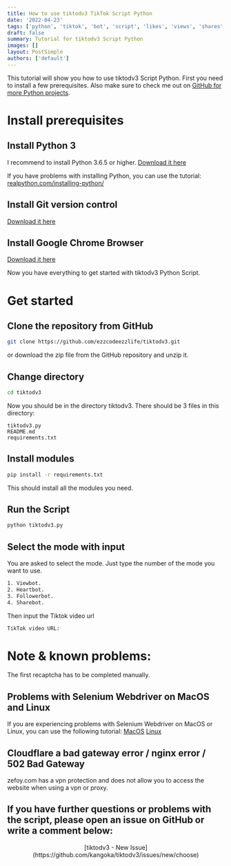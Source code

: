 ```yaml
---
title: How to use tiktodv3 TikTok Script Python
date: '2022-04-23'
tags: ['python', 'tiktok', 'bot', 'script', 'likes', 'views', 'shares', 'tiktodv3']
draft: false
summary: Tutorial for tiktodv3 Script Python
images: []
layout: PostSimple
authors: ['default']
---
```


This tutorial will show you how to use tiktodv3 Script Python. First you need to install a few prerequisites. Also make sure to check me out on [GitHub for more Python projects](https://github.com/ezzcodeezzlife).

# Install prerequisites

## Install Python 3

I recommend to install Python 3.6.5 or higher.
[Download it here](https://www.python.org/downloads/)

If you have problems with installing Python, you can use the tutorial:
[realpython.com/installing-python/](https://realpython.com/installing-python/)

## Install Git version control

[Download it here](https://git-scm.com/downloads)

## Install Google Chrome Browser

[Download it here](https://www.google.com/intl/en_en/chrome/)

Now you have everything to get started with tiktodv3 Python Script.

# Get started

## Clone the repository from GitHub

```bash
git clone https://github.com/ezzcodeezzlife/tiktodv3.git
```

or download the zip file from the GitHub repository and unzip it.

## Change directory

```bash
cd tiktodv3
```

Now you should be in the directory tiktodv3.
There should be 3 files in this directory:

```
tiktodv3.py
README.md
requirements.txt
```

## Install modules

```bash
pip install -r requirements.txt
```

This should install all the modules you need.

## Run the Script

```bash
python tiktodv3.py
```

## Select the mode with input

You are asked to select the mode. Just type the number of the mode you want to use.

```bash
1. Viewbot.
2. Heartbot.
3. Followerbot.
4. Sharebot.
```

Then input the Tiktok video url

```bash
TikTok video URL:
```

# Note & known problems:

The first recaptcha has to be completed manually.

## Problems with Selenium Webdriver on MacOS and Linux

If you are experiencing problems with Selenium Webdriver on MacOS or Linux, you can use the following tutorial:
[MacOS](https://www.swtestacademy.com/install-chrome-driver-on-mac/)
[Linux](https://gist.github.com/mikesmullin/2636776)

## Cloudflare a bad gateway error / nginx error / 502 Bad Gateway

zefoy.com has a vpn protection and does not allow you to access the website when using a vpn or proxy.

## If you have further questions or problems with the script, please open an issue on GitHub or write a comment below:

<center>[tiktodv3 - New Issue](https://github.com/kangoka/tiktodv3/issues/new/choose)</center>
